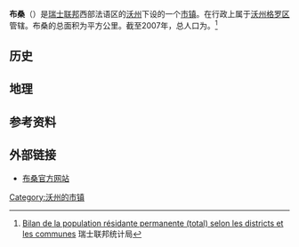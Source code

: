 {{瑞士市镇信息框
 | 市镇名称= 布桑
 | 原文名称             = {{lang|fr|Boussens}}
 | 图片                = 
 | 纹章 = Boussens.gif
 | 语言                   = [[法语|法语]]
 | 所属州               = 沃州
 | iso-code-region = 
 | 所属区               = [[沃州格罗区|沃州格罗区]]
 | lat_d=46|lat_m=36|lat_NS=N|long_d=6|long_m=35|long_EW=E
 | 邮政编码        = 1034
 | 市镇代码        = 5473
 | 面积                 = {{smn|3.15|5|100}}
 | 平均海拔        =  594
 | 人口               = {{smn|752|6}}
 | 主页  = www.boussens.ch
 | 市镇长           = Stéphanie Borgeaud
 | 相邻市镇             = 
 | 友好城市             = 
|地图文件             = Karte Gemeinde Boussens 2011.png
|}}
'''布桑'''（{{lang-fr|Boussens}}）是[[瑞士联邦|瑞士联邦]]西部法语区的[[沃州|沃州]]下设的一个[[瑞士市镇|市镇]]。在行政上属于[[沃州格罗区|沃州格罗区]]管辖。布桑的总面积为{{smn|3.15|5|100}}平方公里。截至2007年，总人口为{{smn|752|6}}。<ref>{{fr}}[http://www.bfs.admin.ch/bfs/portal/fr/index/themen/01/02/blank/key/raeumliche_verteilung/kantone__gemeinden.Document.67259.xls Bilan de la population résidante permanente (total) selon les districts et les communes] {{webarchive|url=https://web.archive.org/web/20160324210318/http://www.bfs.admin.ch/bfs/portal/fr/index/themen/01/02/blank/key/raeumliche_verteilung/kantone__gemeinden.Document.67259.xls |date=2016-03-24 }} 瑞士联邦统计局</ref>

==历史==

==地理==

==参考资料==
{{reflist}}

==外部链接==
*{{fr}}[http://www.boussens.ch 布桑官方网站] {{Wayback|url=http://www.boussens.ch/ |date=20200319121054 }}

{{DEFAULTSORT:Boussens}}
{{沃州格罗区行政区划}}
[[Category:沃州的市镇|Category:沃州的市镇]]